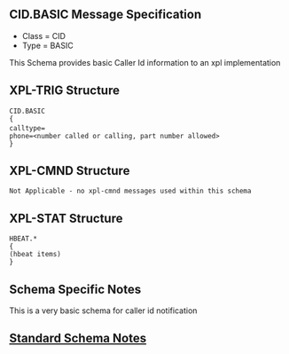 == CID.BASIC Message Specification ==

*Class = CID
*Type  = BASIC


This Schema provides basic Caller Id information to an xpl implementation


== XPL-TRIG Structure ==

 CID.BASIC
 {
 calltype=<INBOUND or OUTBOUND>
 phone=<number called or calling, part number allowed>
 }


== XPL-CMND Structure ==

 Not Applicable - no xpl-cmnd messages used within this schema


== XPL-STAT Structure ==

 HBEAT.*
 {
 (hbeat items)
 }


== Schema Specific Notes ==

This is a very basic schema for caller id notification


== [[Standard Schema Notes]] ==